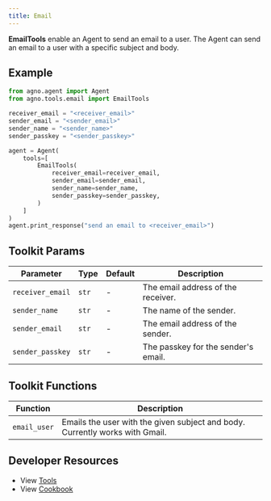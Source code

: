 ```yaml
---
title: Email
---
```


**EmailTools** enable an Agent to send an email to a user. The Agent can send an email to a user with a specific subject and body.

## Example

```python cookbook/agent_concepts/tools/email_tools.py
from agno.agent import Agent
from agno.tools.email import EmailTools

receiver_email = "<receiver_email>"
sender_email = "<sender_email>"
sender_name = "<sender_name>"
sender_passkey = "<sender_passkey>"

agent = Agent(
    tools=[
        EmailTools(
            receiver_email=receiver_email,
            sender_email=sender_email,
            sender_name=sender_name,
            sender_passkey=sender_passkey,
        )
    ]
)
agent.print_response("send an email to <receiver_email>")
```

## Toolkit Params

| Parameter        | Type  | Default | Description                         |
| ---------------- | ----- | ------- | ----------------------------------- |
| `receiver_email` | `str` | -       | The email address of the receiver.  |
| `sender_name`    | `str` | -       | The name of the sender.             |
| `sender_email`   | `str` | -       | The email address of the sender.    |
| `sender_passkey` | `str` | -       | The passkey for the sender's email. |

## Toolkit Functions

| Function     | Description                                                                  |
| ------------ | ---------------------------------------------------------------------------- |
| `email_user` | Emails the user with the given subject and body. Currently works with Gmail. |

## Developer Resources

- View [Tools](https://github.com/phidatahq/agno/blob/main/libs/agno/agno/tools/email.py)
- View [Cookbook](https://github.com/phidatahq/agno/blob/main/cookbook/agent_concepts/tools/email_tools.py)

